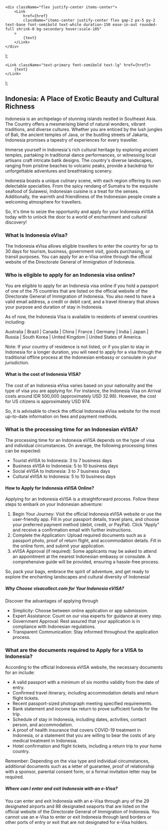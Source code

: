     <div className="flex justify-center items-center">
        <Link
            href={href}
            className="items-center justify-center flex gap-2 px-5 py-2 text-base font-semibold text-white duration-150 ease-in-out rounded-full shrink-0 bg-secondary hover:scale-105"
        >
            {text}
        </Link>
    </div>
);

    <Link className="text-primary font-semibold text-lg" href={href}>
        {text}
    </Link>
);

## Indonesia: A Place of Exotic Beauty and Cultural Richness

Indonesia is an archipelago of stunning islands nestled in Southeast Asia. The Country offers a mesmerising blend of natural wonders, vibrant traditions, and diverse cultures. Whether you are enticed by the lush jungles of Bali, the ancient temples of Java, or the bustling streets of Jakarta, Indonesia promises a tapestry of experiences for every traveller.

Immerse yourself in Indonesia's rich cultural heritage by exploring ancient temples, partaking in traditional dance performances, or witnessing local artisans craft intricate batik designs. The country's diverse landscapes, ranging from pristine beaches to volcanic peaks, provide a backdrop for unforgettable adventures and breathtaking scenery.

Indonesia boasts a unique culinary scene, with each region offering its own delectable specialties. From the spicy rendang of Sumatra to the exquisite seafood of Sulawesi, Indonesian cuisine is a treat for the senses. Additionally, the warmth and friendliness of the Indonesian people create a welcoming atmosphere for travellers.

So, it's time to seize the opportunity and apply for your Indonesia eVISA today with to unlock the door to a world of enchantment and cultural discovery!

### What Is Indonesia eVisa?

The Indonesia eVisa allows eligible travellers to enter the country for up to 30 days for tourism, business, government visit, goods purchasing, or transit purposes. You can apply for an e-Visa online through the official website of the Directorate General of Immigration of Indonesia.

### Who is eligible to apply for an Indonesia visa online?

You are eligible to apply for an Indonesia visa online if you hold a passport of one of the 75 countries that are listed on the official website of the Directorate General of Immigration of Indonesia. You also need to have a valid email address, a credit or debit card, and a travel itinerary that shows your purpose and duration of stay in Indonesia.

As of now, the Indonesia Visa is available to residents of several countries including:

Australia | Brazil | Canada | China | France | Germany | India | Japan | Russia | South Korea | United Kingdom | United States of America.

Note: If your country of residence is not listed, or if you plan to stay in Indonesia for a longer duration, you will need to apply for a visa through the traditional offline process at the Indonesian embassy or consulate in your jurisdiction.

#### What is the cost of Indonesia VISA?

The cost of an Indonesia eVisa varies based on your nationality and the type of visa you are applying for. For instance, the Indonesia Visa on Arrival costs around IDR 500,000 (approximately USD 32.98). However, the cost for US citizens is approximately USD 974.

So, it is advisable to check the official Indonesia eVisa website for the most up-to-date information on fees and payment methods.

### What is the processing time for an Indonesian eVISA?

The processing time for an Indonesia eVISA depends on the type of visa and individual circumstances. On average, the following processing times can be expected:

-   Tourist eVISA to Indonesia: 3 to 7 business days
-   Business eVISA to Indonesia: 5 to 10 business days
-   Social eVISA to Indonesia: 3 to 7 business days
-   Cultural eVISA to Indonesia: 5 to 10 business days

#### How to Apply for Indonesia eVISA Online?

Applying for an Indonesia eVISA is a straightforward process. Follow these steps to embark on your Indonesian adventure:

1. Begin Your Journey: Visit the official Indonesia eVISA website or use the user-friendly app. Fill in your passport details, travel plans, and choose your preferred payment method (debit, credit, or PayPal). Click "Apply" and receive a confirmation email with further instructions.
2. Complete the Application: Upload required documents such as a passport photo, proof of return flight, and accommodation details. Fill in the online form, and submit your application.
3. eVISA Approval (if required): Some applicants may be asked to attend an appointment at the nearest Indonesian embassy or consulate. A comprehensive guide will be provided, ensuring a hassle-free process.

So, pack your bags, embrace the spirit of adventure, and get ready to explore the enchanting landscapes and cultural diversity of Indonesia!

##### Why Choose visacollect.com for Your Indonesia eVISA?

Discover the advantages of applying through <LinkText href="/" text="visacollect"/>

-   Simplicity: Choose between online application or app submission.
-   Expert Assistance: Count on our visa experts for guidance at every step.
-   Government Approval: Rest assured that your application is in compliance with Indonesian regulations.
-   Transparent Communication: Stay informed throughout the application process.

### What are the documents required to Apply for a VISA to Indonesia?

According to the official Indonesia eVISA website, the necessary documents for an <LinkText text="Indonesia eVISA application" href="/id/application/"/> include:

-   A valid passport with a minimum of six months validity from the date of entry.
-   Confirmed travel itinerary, including accommodation details and return flight tickets.
-   Recent passport-sized photograph meeting specified requirements.
-   Bank statement and income tax return to prove sufficient funds for the trip.
-   Schedule of stay in Indonesia, including dates, activities, contact person, and accommodation.
-   A proof of health insurance that covers COVID-19 treatment in Indonesia, or a statement that you are willing to bear the costs of any medical treatment in Indonesia.
-   Hotel confirmation and flight tickets, including a return trip to your home country.

Remember: Depending on the visa type and individual circumstances, additional documents such as a letter of guarantee, proof of relationship with a sponsor, parental consent form, or a formal invitation letter may be required.

##### Where can I enter and exit Indonesia with an e-Visa?

You can enter and exit Indonesia with an e-Visa through any of the 29 designated airports and 88 designated seaports that are listed on the official website of the Directorate General of Immigration of Indonesia. You cannot use an e-Visa to enter or exit Indonesia through land borders or other ports of entry or exit that are not designated for e-Visa holders.
